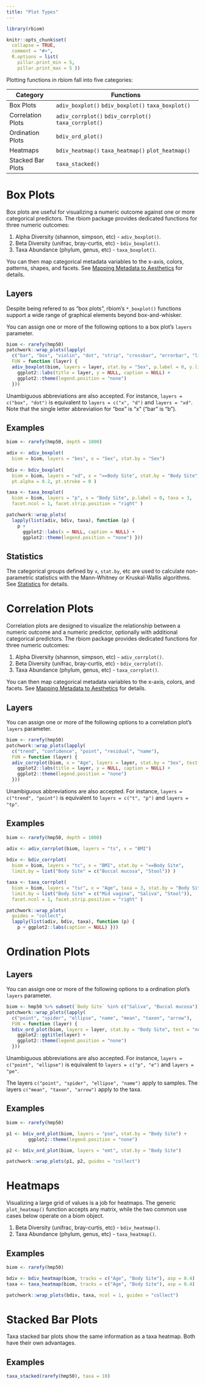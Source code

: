 ```yaml
---
title: "Plot Types"
---
```


```r
library(rbiom)

knitr::opts_chunk$set(
  collapse = TRUE,
  comment = "#>",
  R.options = list(
    pillar.print_min = 5,
    pillar.print_max = 5 ))
```


Plotting functions in rbiom fall into five categories:

| Category          | Functions                                             |
| ----------------- | ----------------------------------------------------- |
| Box Plots         | `adiv_boxplot()` `bdiv_boxplot()` `taxa_boxplot()`    |
| Correlation Plots | `adiv_corrplot()` `bdiv_corrplot()` `taxa_corrplot()` |
| Ordination Plots  | `bdiv_ord_plot()`                                     |
| Heatmaps          | `bdiv_heatmap()` `taxa_heatmap()` `plot_heatmap()`    |
| Stacked Bar Plots | `taxa_stacked()`                                      |


# Box Plots

Box plots are useful for visualizing a numeric outcome against one or more 
categorical predictors. The rbiom package provides dedicated functions for 
three numeric outcomes:

1. Alpha Diversity (shannon, simpson, etc) - `adiv_boxplot()`.
2. Beta Diversity (unifrac, bray-curtis, etc) - `bdiv_boxplot()`.
3. Taxa Abundance (phylum, genus, etc) - `taxa_boxplot()`.

You can then map categorical metadata variables to the x-axis, colors, 
patterns, shapes, and facets.
See [Mapping Metadata to Aesthetics](aes.html) for details.


## Layers

Despite being refered to as "box plots", rbiom's `*_boxplot()` functions 
support a wide range of graphical elements beyond box-and-whisker.

You can assign one or more of the following options to a box plot's `layers` 
parameter.

```r
biom <- rarefy(hmp50)
patchwork::wrap_plots(lapply(
  c("bar", "box", "violin", "dot", "strip", "crossbar", "errorbar", "linerange", "pointrange"), 
  FUN = function (layer) {
  adiv_boxplot(biom, layers = layer, stat.by = "Sex", p.label = 0, y.limits = c(0, 4)) + 
    ggplot2::labs(title = layer, y = NULL, caption = NULL) +
    ggplot2::theme(legend.position = "none")
  }))
```

Unambiguous abbreviations are also accepted. For instance, 
`layers = c("box", "dot")` is equivalent to `layers = c("x", "d")` and 
`layers = "xd"`. Note that the single letter abbreviation for "box" is "x" 
("bar" is "b").


## Examples

```r
biom <- rarefy(hmp50, depth = 1000)

adiv <- adiv_boxplot(
  biom = biom, layers = "bes", x = "Sex", stat.by = "Sex")
  
bdiv <- bdiv_boxplot(
  biom = biom, layers = "xd", x = "==Body Site", stat.by = "Body Site", 
  pt.alpha = 0.2, pt.stroke = 0 )

taxa <- taxa_boxplot(
  biom = biom, layers = "p", x = "Body Site", p.label = 0, taxa = 3, 
  facet.ncol = 1, facet.strip.position = "right" )

patchwork::wrap_plots(
  lapply(list(adiv, bdiv, taxa), function (p) {
    p + 
      ggplot2::labs(x = NULL, caption = NULL) + 
      ggplot2::theme(legend.position = "none") }))
```


## Statistics

The categorical groups defined by `x`, `stat.by`, etc are used to calculate 
non-parametric statistics with the Mann-Whitney or Kruskal-Wallis algorithms. 
See [Statistics](statistics.html) for details.




# Correlation Plots

Correlation plots are designed to visualize the relationship between a numeric 
outcome and a numeric predictor, optionally with additional categorical 
predictors. The rbiom package provides dedicated functions for 
three numeric outcomes:

1. Alpha Diversity (shannon, simpson, etc) - `adiv_corrplot()`.
2. Beta Diversity (unifrac, bray-curtis, etc) - `bdiv_corrplot()`.
3. Taxa Abundance (phylum, genus, etc) - `taxa_corrplot()`.

You can then map categorical metadata variables to the x-axis, colors, and 
facets. See [Mapping Metadata to Aesthetics](aes.html) for details.



## Layers

You can assign one or more of the following options to a correlation plot's 
`layers` parameter.

```r
biom <- rarefy(hmp50)
patchwork::wrap_plots(lapply(
  c("trend", "confidence", "point", "residual", "name"), 
  FUN = function (layer) {
  adiv_corrplot(biom, x = "Age", layers = layer, stat.by = "Sex", test = "none", y.limits = c(0, 4)) + 
    ggplot2::labs(title = layer, y = NULL, caption = NULL) +
    ggplot2::theme(legend.position = "none")
  }))
```

Unambiguous abbreviations are also accepted. For instance, 
`layers = c("trend", "point")` is equivalent to `layers = c("t", "p")` and 
`layers = "tp"`.



## Examples

```r
biom <- rarefy(hmp50, depth = 1000)

adiv <- adiv_corrplot(biom, layers = "ts", x = "BMI")
  
bdiv <- bdiv_corrplot(
  biom = biom, layers = "tc", x = "BMI", stat.by = "==Body Site", 
  limit.by = list("Body Site" = c("Buccal mucosa", "Stool")) )

taxa <- taxa_corrplot(
  biom = biom, layers = "tsr", x = "Age", taxa = 3, stat.by = "Body Site", 
  limit.by = list("Body Site" = c("Mid vagina", "Saliva", "Stool")),
  facet.ncol = 1, facet.strip.position = "right" )

patchwork::wrap_plots(
  guides = "collect",
  lapply(list(adiv, bdiv, taxa), function (p) {
    p + ggplot2::labs(caption = NULL) }))
```




# Ordination Plots



## Layers

You can assign one or more of the following options to a ordination plot's 
`layers` parameter.

```r
biom <- hmp50 %>% subset(`Body Site` %in% c("Saliva", "Buccal mucosa")) %>% rarefy()
patchwork::wrap_plots(lapply(
  c("point", "spider", "ellipse", "name", "mean", "taxon", "arrow"), 
  FUN = function (layer) {
  bdiv_ord_plot(biom, layers = layer, stat.by = "Body Site", test = "none") + 
    ggplot2::ggtitle(layer) +
    ggplot2::theme(legend.position = "none")
  }))
```

Unambiguous abbreviations are also accepted. For instance, 
`layers = c("point", "ellipse")` is equivalent to `layers = c("p", "e")` and 
`layers = "pe"`.

The layers `c("point", "spider", "ellipse", "name")` apply to samples.
The layers `c("mean", "taxon", "arrow")` apply to the taxa.



## Examples

```r
biom <- rarefy(hmp50)

p1 <- bdiv_ord_plot(biom, layers = "pse", stat.by = "Body Site") +
        ggplot2::theme(legend.position = "none")

p2 <- bdiv_ord_plot(biom, layers = "emt", stat.by = "Body Site")

patchwork::wrap_plots(p1, p2, guides = "collect")
```




# Heatmaps

Visualizing a large grid of values is a job for heatmaps. The generic 
`plot_heatmap()` function accepts any matrix, while the two common use cases 
below operate on a biom object.

1. Beta Diversity (unifrac, bray-curtis, etc) - `bdiv_heatmap()`.
2. Taxa Abundance (phylum, genus, etc) - `taxa_heatmap()`.



## Examples

```r
biom <- rarefy(hmp50)

bdiv <- bdiv_heatmap(biom, tracks = c("Age", "Body Site"), asp = 0.4)
taxa <- taxa_heatmap(biom, tracks = c("Age", "Body Site"), asp = 0.4)

patchwork::wrap_plots(bdiv, taxa, ncol = 1, guides = "collect")
```




# Stacked Bar Plots

Taxa stacked bar plots show the same information as a taxa heatmap. Both have 
their own advantages.


## Examples

```r
taxa_stacked(rarefy(hmp50), taxa = 10)
```
